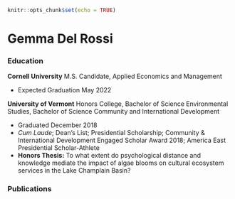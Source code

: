 

```r
knitr::opts_chunk$set(echo = TRUE)
```

# Gemma Del Rossi

### Education
**Cornell University** M.S. Candidate, Applied Economics and Management

* Expected Graduation May 2022

**University of Vermont** Honors College, Bachelor of Science Environmental Studies, Bachelor of Science Community and International Development 

* Graduated December 2018 
* *Cum Laude*; Dean’s List; Presidential Scholarship; Community & International Development Engaged Scholar Award 2018; America East Presidential Scholar-Athlete
* **Honors Thesis:** To what extent do psychological distance and knowledge mediate the impact of algae blooms on cultural ecosystem services in the Lake Champlain Basin? 

### Publications 



